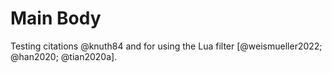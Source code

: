 # Main Body

Testing citations @knuth84 and for using the Lua filter [@weismueller2022; @han2020; @tian2020a].
